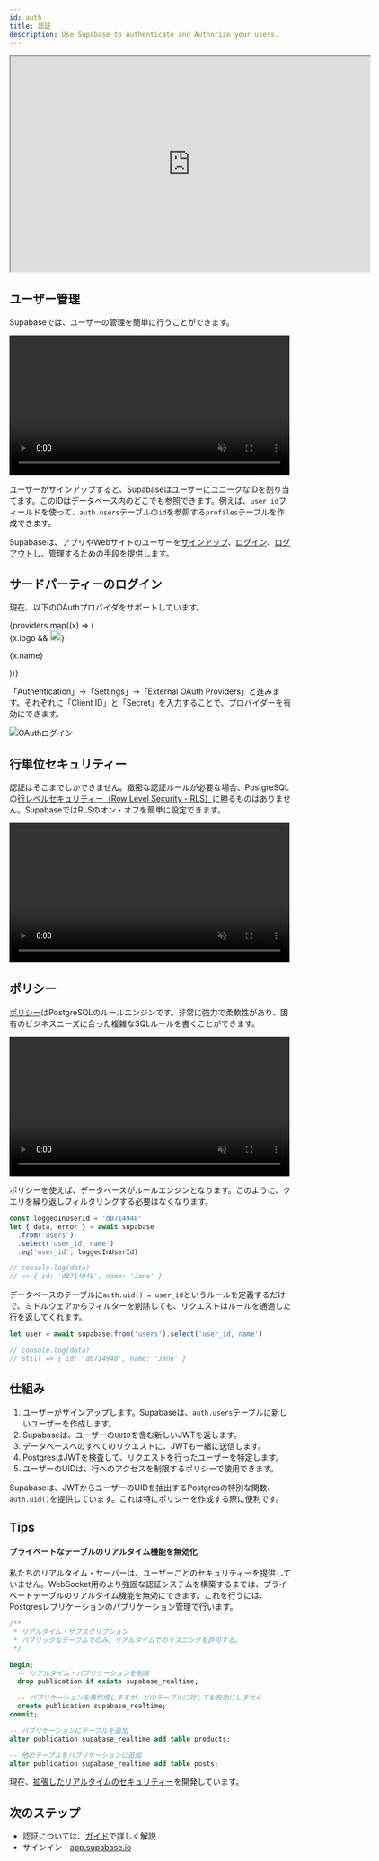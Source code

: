 ```yaml
---
id: auth
title: 認証
description: Use Supabase to Authenticate and Authorize your users.
---
```


<!-- textlint-disable -->


<!-- textlint-enable -->

<iframe
  className="w-full video-with-border"
  width="640"
  height="385"
  src="https://www.youtube-nocookie.com/embed/6ow_jW4epf8"
  frameBorder="1"
  allow="accelerometer; autoplay; clipboard-write; encrypted-media; gyroscope; picture-in-picture"
  allowFullScreen
></iframe>

## ユーザー管理

Supabaseでは、ユーザーの管理を簡単に行うことができます。

<video width="99%" muted playsInline controls="true">
  <source src="/docs/videos/auth-zoom2.mp4" type="video/mp4" muted playsInline />
</video>

ユーザーがサインアップすると、SupabaseはユーザーにユニークなIDを割り当てます。このIDはデータベース内のどこでも参照できます。例えば、`user_id`フィールドを使って、`auth.users`テーブルの`id`を参照する`profiles`テーブルを作成できます。

Supabaseは、アプリやWebサイトのユーザーを[サインアップ](/docs/reference/javascript/auth-signup)、[ログイン](/docs/reference/javascript/auth-signin)、[ログアウト](/docs/reference/javascript/auth-signout)し、管理するための手段を提供します。

## サードパーティーのログイン

現在、以下のOAuthプロバイダをサポートしています。

<div class="container" style={{}}>
  <div class="row is-multiline">
    {providers.map((x) => (
      <div key={x.name} class="col col--4">
        <Link class="card" to={x.href}>
          <div class="card__body" style={{ display: 'flex', gap: 20 }}>
            {x.logo && <img src={x.logo} alt={x.name} width="20" />}
            <p>{x.name}</p>
          </div>
        </Link>
      </div>
    ))}
  </div>
</div>

「Authentication」→「Settings」→「External OAuth Providers」と進みます。それぞれに「Client ID」と「Secret」を入力することで、プロバイダーを有効にできます。

![OAuthログイン](/img/supabase-oauth-logins.png)

## 行単位セキュリティー

認証はそこまでしかできません。緻密な認証ルールが必要な場合、PostgreSQLの[行レベルセキュリティー（Row Level Security - RLS）](https://www.postgresql.org/docs/current/ddl-rowsecurity.html)に勝るものはありません。SupabaseではRLSのオン・オフを簡単に設定できます。

<video width="99%" muted playsInline controls="true">
  <source src="/docs/videos/rls-zoom2.mp4" type="video/mp4" muted playsInline />
</video>

## ポリシー

[ポリシー](https://www.postgresql.org/docs/current/sql-createpolicy.html)はPostgreSQLのルールエンジンです。非常に強力で柔軟性があり、固有のビジネスニーズに合った複雑なSQLルールを書くことができます。

<video width="99%" muted playsInline controls="true">
  <source src="/docs/videos/policies-zoom2.mp4" type="video/mp4" muted playsInline />
</video>

ポリシーを使えば、データベースがルールエンジンとなります。このように、クエリを繰り返しフィルタリングする必要はなくなります。

```js
const loggedInUserId = 'd0714948'
let { data, error } = await supabase
  .from('users')
  .select('user_id, name')
  .eq('user_id', loggedInUserId)

// console.log(data)
// => { id: 'd0714948', name: 'Jane' }
```

データベースのテーブルに`auth.uid() = user_id`というルールを定義するだけで、ミドルウェアからフィルターを削除しても、リクエストはルールを通過した行を返してくれます。

```js
let user = await supabase.from('users').select('user_id, name')

// console.log(data)
// Still => { id: 'd0714948', name: 'Jane' }
```


## 仕組み

1. ユーザーがサインアップします。Supabaseは、`auth.users`テーブルに新しいユーザーを作成します。
2. Supabaseは、ユーザーの`UUID`を含む新しいJWTを返します。
3. データベースへのすべてのリクエストに、JWTも一緒に送信します。
4. PostgresはJWTを検査して、リクエストを行ったユーザーを特定します。
5. ユーザーのUIDは、行へのアクセスを制限するポリシーで使用できます。

Supabaseは、JWTからユーザーのUIDを抽出するPostgresの特別な関数、`auth.uid()`を提供しています。これは特にポリシーを作成する際に便利です。

## Tips

#### プライベートなテーブルのリアルタイム機能を無効化

私たちのリアルタイム・サーバーは、ユーザーごとのセキュリティーを提供していません。WebSocket用のより強固な認証システムを構築するまでは、プライベートテーブルのリアルタイム機能を無効にできます。これを行うには、Postgresレプリケーションのパブリケーション管理で行います。

```sql
/**
 * リアルタイム・サブスクリプション
 * パブリックなテーブルでのみ、リアルタイムでのリスニングを許可する。
 */

begin;
  -- リアルタイム・パブリケーションを削除
  drop publication if exists supabase_realtime;

  -- パブリケーションを再作成しますが、どのテーブルに対しても有効にしません
  create publication supabase_realtime;
commit;

-- パブリケーションにテーブルを追加
alter publication supabase_realtime add table products;

-- 他のテーブルをパブリケーションに追加
alter publication supabase_realtime add table posts;
```

現在、[拡張したリアルタイムのセキュリティー](https://github.com/supabase/walrus)を開発しています。


## 次のステップ

- 認証については、[ガイド](/docs/guides/auth/intro)で詳しく解説
- サインイン：[app.supabase.io](https://app.supabase.io)
